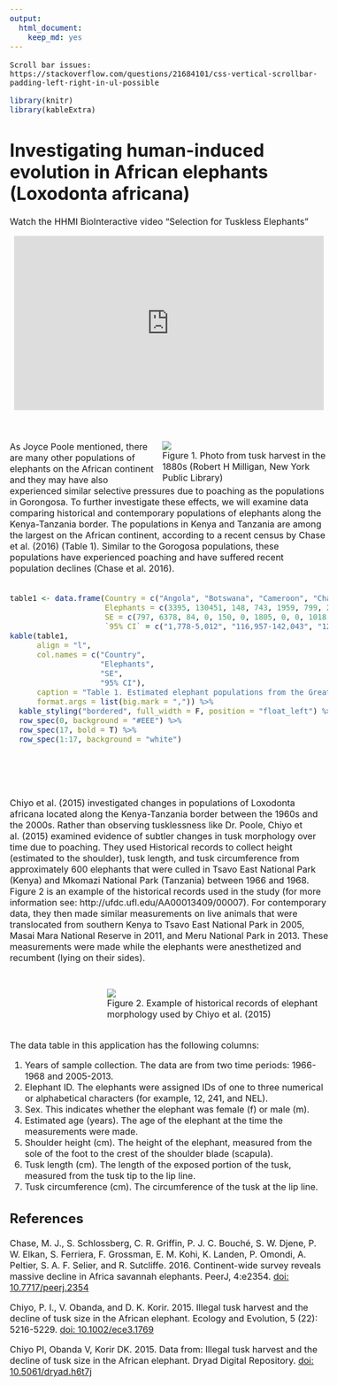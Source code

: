 ```yaml
---
output: 
  html_document: 
    keep_md: yes
---
```


```{eval=FALSE, echo = FALSE}
Scroll bar issues:
https://stackoverflow.com/questions/21684101/css-vertical-scrollbar-padding-left-right-in-ul-possible
```

<style type="text/css">
body, td {
   font-size: 16px;
}
</style>

```r
library(knitr)
library(kableExtra)
```

# Investigating human-induced evolution in African elephants (Loxodonta africana)

Watch the HHMI BioInteractive video "Selection for Tuskless Elephants"

<iframe width="560" height="315" style="display: block; margin-left: auto; margin-right: auto;" src="https://www.youtube.com/embed/IxJDUrDH9v4" frameborder="0" allow="accelerometer; autoplay; encrypted-media; gyroscope; picture-in-picture" allowfullscreen></iframe>
<br><br>
<div style="float: right; width: 300px; margin-left: 10px;">
<img src="Figure1.png"><br>
<span style="float: right">Figure 1. Photo from tusk harvest in the 1880s (Robert H Milligan, New York Public Library)</span>
</div>
As Joyce Poole mentioned, there are many other populations of elephants on the African continent and they may have also experienced similar selective pressures due to poaching as the populations in Gorongosa.  To further investigate these effects, we will examine data comparing historical and contemporary populations of elephants along the Kenya-Tanzania border. The populations in Kenya and Tanzania are among the largest on the African continent, according to a recent census by Chase et al. (2016) (Table 1). Similar to the Gorogosa populations, these populations have experienced poaching and have suffered recent population declines (Chase et al. 2016).<br><br>
```r
table1 <- data.frame(Country = c("Angola", "Botswana", "Cameroon", "Chad", "DR Congo", "Ethiopia", "Kenya", "Malawi", "Mali", "Mozambique", "South Africa", "Tanzania", "Uganda", "W. Africa", "Zambia", "Zimbabwe", "TOTAL"), 
                     Elephants = c(3395, 130451, 148, 743, 1959, 799, 25959, 817, 253, 9605, 17433, 42871, 4864, 8911, 21759, 82304, 352271),
                     SE = c(797, 6378, 84, 0, 150, 0, 1805, 0, 0, 1018, 0, 3102, 1031, 1299, 2310, 4382, 9085),
                     `95% CI` = c("1,778-5,012", "116,957-142,043", "12-313", "", "1,773-2,254", "", "22,421-29,497", "", "", "7,610-11,600", "", "36,792-48,950", "2,843-6,885", "6,366-11,457", "17,232-26,286", "73,715-90,893", "334,464-370,078"))
kable(table1,
      align = "l",
      col.names = c("Country",
                    "Elephants",
                    "SE",
                    "95% CI"),
      caption = "Table 1. Estimated elephant populations from the Great Elephant Census (GEC)",
      format.args = list(big.mark = ",")) %>%
  kable_styling("bordered", full_width = F, position = "float_left") %>%
  row_spec(0, background = "#EEE") %>%
  row_spec(17, bold = T) %>%
  row_spec(1:17, background = "white")
```
<br><br><br><br>
Chiyo et al. (2015) investigated changes in populations of Loxodonta africana located along the Kenya-Tanzania border between the 1960s and the 2000s.    Rather than observing tusklessness like Dr. Poole, Chiyo et al. (2015) examined evidence of subtler changes in tusk morphology over time due to poaching.  They used Historical records to collect height (estimated to the shoulder), tusk length, and tusk circumference from approximately 600 elephants that were culled in Tsavo East National Park (Kenya) and Mkomazi National Park (Tanzania) between 1966 and 1968.  Figure 2 is an example of the historical records used in the study (for more information see: http://ufdc.ufl.edu/AA00013409/00007).  For contemporary data, they then made similar measurements on live animals that were translocated from southern Kenya to Tsavo East National Park in 2005, Masai Mara National Reserve in 2011, and Meru National Park in 2013. These measurements were made while the elephants were anesthetized and recumbent (lying on their sides).<br><br>
<div style="float: right; width: 400px; margin-left: 10px; margin-top: 10px;">
<img src="Figure2.png"><br>
<span style="float: right">Figure 2. Example of historical records of elephant morphology used by Chiyo <emph>et al.</emph> (2015)</span>
</div>
<div style="clear:both;"></div>
<br>
The data table in this application has the following columns:

 1. Years of sample collection. The data are from two time periods: 1966-1968 and 2005-2013.
 2.	Elephant ID. The elephants were assigned IDs of one to three numerical or alphabetical characters (for example, 12, 241, and NEL).
 3.	Sex. This indicates whether the elephant was female (f) or male (m).
 4.	Estimated age (years). The age of the elephant at the time the measurements were made.
 5.	Shoulder height (cm). The height of the elephant, measured from the sole of the foot to the crest of the shoulder blade (scapula).
 6.	Tusk length (cm). The length of the exposed portion of the tusk, measured from the tusk tip to the lip line.
 7.	Tusk circumference (cm). The circumference of the tusk at the lip line.

## References

Chase, M. J., S. Schlossberg, C. R. Griffin, P. J. C. Bouché, S. W. Djene, P. W. Elkan, S. Ferriera, F. Grossman, E. M. Kohi, K. Landen, P. Omondi, A. Peltier, S. A. F. Selier, and R. Sutcliffe.  2016. Continent-wide survey reveals massive decline in Africa savannah elephants.  PeerJ, 4:e2354. [doi: 10.7717/peerj.2354](https://doi.org/10.7717/peerj.2354)

Chiyo, P. I., V. Obanda, and D. K. Korir. 2015. Illegal tusk harvest and the decline of tusk size in the African elephant.  Ecology and Evolution, 5 (22): 5216-5229. [doi: 10.1002/ece3.1769](https://doi.org/10.1002/ece3.1769)

Chiyo PI, Obanda V, Korir DK. 2015. Data from: Illegal tusk harvest and the decline of tusk size in the African elephant. Dryad Digital Repository. [doi: 10.5061/dryad.h6t7j](https://doi.org/10.5061/dryad.h6t7j)

